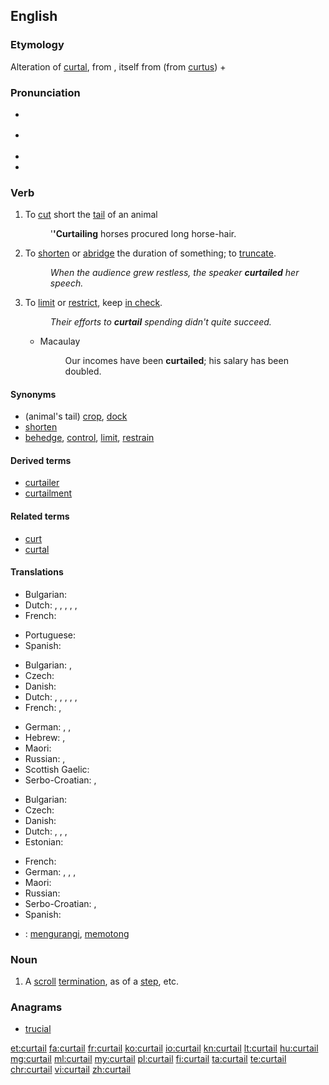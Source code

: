 ==English==
{{was wotd|2007|August|30}}
===Etymology===
Alteration of [[curtal]], from {{etyl|fro|en}} {{term|courtault||which has been shortened|lang=fro}}, itself from {{term|court||short}} (from {{etyl|la|en}} [[curtus]])  + {{term||-ault}}

===Pronunciation===
* {{a|RP}} {{IPA|/kɜːˈteɪl/}}
* {{a|US}} {{IPA|/kɚˈteɪl/}}
* {{audio|en-us-curtail.ogg|Audio (US)}}
* {{rhymes|eɪl}}

===Verb===
{{en-verb}}

# {{context|transitive|obsolete|lang=en}} To [[cut]] short the [[tail]] of an animal
#: '''''Curtailing''' horses procured long horse-hair.
# {{context|transitive|lang=en}} To [[shorten]] or [[abridge]] the duration of something; to [[truncate]].
#: ''When the audience grew restless, the speaker '''curtailed''' her speech.''
# {{context|transitive|figuratively|lang=en}} To [[limit]] or [[restrict]], keep [[in check]].
#: ''Their efforts to '''curtail''' spending didn't quite succeed.''
#* Macaulay
#*: Our incomes have been '''curtailed'''; his salary has been doubled.

====Synonyms====
* (animal's tail) [[crop]], [[dock]]
* [[shorten]]
* [[behedge]], [[control]], [[limit]], [[restrain]]

====Derived terms====
* [[curtailer]]
* [[curtailment]]

====Related terms====
* [[curt]]
* [[curtal]]

====Translations====
{{trans-top|to cut short an animal's tail}}
* Bulgarian: {{t+|bg|подрязвам}}
* Dutch: {{t|nl|beknotten}}, {{t|nl|knotten}}, {{t|nl|kortwieken}}, {{t|nl|bekorten}}, {{t|nl|inkorten}}, {{t|nl|verkorten}}
* French: {{t+|fr|écourter}}
{{trans-mid}}
* Portuguese: {{t+|pt|tosar}}
* Spanish: {{t+|es|truncar}}
{{trans-bottom}}

{{trans-top|to shorten or abridge}}
* Bulgarian: {{t+|bg|скъсявам}}, {{t+|bg|съкращавам}}
* Czech: {{t+|cs|zkrátit}}
* Danish: {{t|da|forkorte}}
* Dutch: {{t|nl|beknotten}}, {{t|nl|knotten}}, {{t|nl|kortwieken}}, {{t|nl|bekorten}}, {{t|nl|inkorten}}, {{t|nl|verkorten}}
* French: {{t+|fr|écourter}}, {{t+|fr|abréger}}
{{trans-mid}}
* German: {{t+|de|beschneiden}}, {{t+|de|stutzen}}, {{t+|de|verkürzen}}
* Hebrew: {{t|he|קיצר|alt=קִצֵּר|tr=kitsér}}, {{t|he|צִמְצֵם|tr=tsimtsém}}
* Maori: {{t|mi|auporo}}
* Russian: {{t+|ru|сокращать}}, {{t+|ru|урезать}}
* Scottish Gaelic: {{t|gd|giorraich}}
* Serbo-Croatian: {{t|sh|skratiti}}, {{t|sh|smanjiti}}
{{trans-bottom}}

{{trans-top|to limit or restrict}}
* Bulgarian: {{t+|bg|ограничавам}}
* Czech: {{t|cs|omezit}}
* Danish: {{t|da|begrænse}}
* Dutch: {{t|nl|beknotten}}, {{t|nl|kort houden}}, {{t|nl|kortwieken}}, {{t|nl|beperken}}
* Estonian: {{t|et|piirama}}
{{trans-mid}}
* French: {{t+|fr|restreindre}}
* German: {{t+|de|beschränken}}, {{t+|de|beschneiden}}, {{t|de|drosseln}}, {{t+|de|kürzen}}
* Maori: {{t|mi|totope}}
* Russian: {{t|ru|органичивать}}
* Serbo-Croatian: {{t|sh|ograničiti}}, {{t|sh|stegnuti}}
* Spanish: {{t+|es|limitar}}
{{trans-bottom}}

{{checktrans-top}}
* {{ttbc|id}}: [[kurang|mengurangi]], [[potong|memotong]]
{{trans-bottom}}

===Noun===
{{en-noun}}

# {{context|architecture|lang=en}} A [[scroll]] [[termination]], as of a [[step]], etc.

===Anagrams===
* [[trucial#English|trucial]]

[[et:curtail]]
[[fa:curtail]]
[[fr:curtail]]
[[ko:curtail]]
[[io:curtail]]
[[kn:curtail]]
[[lt:curtail]]
[[hu:curtail]]
[[mg:curtail]]
[[ml:curtail]]
[[my:curtail]]
[[pl:curtail]]
[[fi:curtail]]
[[ta:curtail]]
[[te:curtail]]
[[chr:curtail]]
[[vi:curtail]]
[[zh:curtail]]